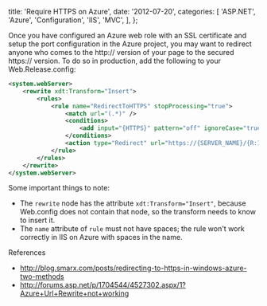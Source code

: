 
  title: 'Require HTTPS on Azure',
  date: '2012-07-20',
  categories: [
    'ASP.NET',
    'Azure',
    'Configuration',
    'IIS',
    'MVC',
  ],
};


Once you have configured an Azure web role with an SSL certificate and setup the port configuration in the Azure project, you may want to redirect anyone who comes to the http:// version of your page to the secured https:// version. To do so in production, add the following to your Web.Release.config:

```xml
<system.webServer>
    <rewrite xdt:Transform="Insert">
        <rules>
            <rule name="RedirectToHTTPS" stopProcessing="true">
                <match url="(.*)" />
                <conditions>
                    <add input="{HTTPS}" pattern="off" ignoreCase="true" />
                </conditions>
                <action type="Redirect" url="https://{SERVER_NAME}/{R:1}" redirectType="Permanent" />
            </rule>
        </rules>
    </rewrite>
</system.webServer>
```

Some important things to note:

- The `rewrite` node has the attribute `xdt:Transform="Insert"`, because Web.config does not contain that node, so the transform needs to know to insert it.
- The `name` attribute of `rule` must not have spaces; the
  rule won't work correctly in IIS on Azure with spaces in the
  name.

References

- http://blog.smarx.com/posts/redirecting-to-https-in-windows-azure-two-methods
- http://forums.asp.net/p/1704544/4527302.aspx/1?Azure+Url+Rewrite+not+working
